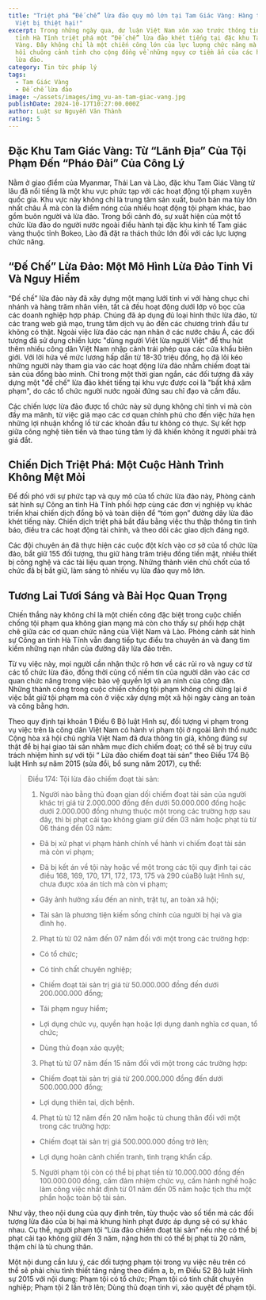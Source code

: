 ```yaml
---
title: "Triệt phá “Đế chế” lừa đảo quy mô lớn tại Tam Giác Vàng: Hàng trăm người
  Việt bị thiệt hại!"
excerpt: Trong những ngày qua, dư luận Việt Nam xôn xao trước thông tin Công an
  tỉnh Hà Tĩnh triệt phá một “Đế chế” lừa đảo khét tiếng tại đặc khu Tam Giác
  Vàng. Đây không chỉ là một chiến công lớn của lực lượng chức năng mà còn là
  hồi chuông cảnh tỉnh cho cộng đồng về những nguy cơ tiềm ẩn của các hoạt động
  lừa đảo.
category: Tin tức pháp lý
tags:
  - Tam Giác Vàng
  - Đế chế lừa đảo
image: ~/assets/images/img_vu-an-tam-giac-vang.jpg
publishDate: 2024-10-17T10:27:00.000Z
author: Luật sư Nguyễn Văn Thành
rating: 5
---
```


## Đặc Khu Tam Giác Vàng: Từ “Lãnh Địa” Của Tội Phạm Đến “Pháo Đài” Của Công Lý

Nằm ở giao điểm của Myanmar, Thái Lan và Lào, đặc khu Tam Giác Vàng từ lâu đã nổi tiếng là một khu vực phức tạp với các hoạt động tội phạm xuyên quốc gia. Khu vực này không chỉ là trung tâm sản xuất, buôn bán ma túy lớn nhất châu Á mà còn là điểm nóng của nhiều hoạt động tội phạm khác, bao gồm buôn người và lừa đảo. Trong bối cảnh đó, sự xuất hiện của một tổ chức lừa đảo do người nước ngoài điều hành tại đặc khu kinh tế Tam giác vàng thuộc tỉnh Bokeo, Lào đã đặt ra thách thức lớn đối với các lực lượng chức năng.

<YouTube id="CXGHwVMJlmg" />

## “Đế Chế” Lừa Đảo: Một Mô Hình Lừa Đảo Tinh Vi Và Nguy Hiểm

“Đế chế” lừa đảo này đã xây dựng một mạng lưới tinh vi với hàng chục chi nhánh và hàng trăm nhân viên, tất cả đều hoạt động dưới lớp vỏ bọc của các doanh nghiệp hợp pháp. Chúng đã áp dụng đủ loại hình thức lừa đảo, từ các trang web giả mạo, trung tâm dịch vụ ảo đến các chương trình đầu tư không có thật. Ngoài việc lừa đảo các nạn nhân ở các nước châu Á, các đối tượng đã sử dụng chiến lược "dùng người Việt lừa người Việt" để thu hút thêm nhiều công dân Việt Nam nhập cảnh trái phép qua các cửa khẩu biên giới. Với lời hứa về mức lương hấp dẫn từ 18-30 triệu đồng, họ đã lôi kéo những người này tham gia vào các hoạt động lừa đảo nhằm chiếm đoạt tài sản của đồng bào mình. Chỉ trong một thời gian ngắn, các đối tượng đã xây dựng một "đế chế" lừa đảo khét tiếng tại khu vực được coi là "bất khả xâm phạm", do các tổ chức người nước ngoài đứng sau chỉ đạo và cầm đầu.

Các chiến lược lừa đảo được tổ chức này sử dụng không chỉ tinh vi mà còn đầy ma mãnh, từ việc giả mạo các cơ quan chính phủ cho đến việc hứa hẹn những lợi nhuận khổng lồ từ các khoản đầu tư không có thực. Sự kết hợp giữa công nghệ tiên tiến và thao túng tâm lý đã khiến không ít người phải trả giá đắt.

## Chiến Dịch Triệt Phá: Một Cuộc Hành Trình Không Mệt Mỏi

Để đối phó với sự phức tạp và quy mô của tổ chức lừa đảo này, Phòng cảnh sát hình sự Công an tỉnh Hà Tĩnh phối hợp cùng các đơn vị nghiệp vụ khác triển khai chiến dịch đồng bộ và toàn diện để “tóm gọn” đường dây lừa đảo khét tiếng này. Chiến dịch triệt phá bắt đầu bằng việc thu thập thông tin tình báo, điều tra các hoạt động tài chính, và theo dõi các giao dịch đáng ngờ.

Các đội chuyên án đã thực hiện các cuộc đột kích vào cơ sở của tổ chức lừa đảo, bắt giữ 155 đối tượng, thu giữ hàng trăm triệu đồng tiền mặt, nhiều thiết bị công nghệ và các tài liệu quan trọng. Những thành viên chủ chốt của tổ chức đã bị bắt giữ, làm sáng tỏ nhiều vụ lừa đảo quy mô lớn.

## Tương Lai Tươi Sáng và Bài Học Quan Trọng

Chiến thắng này không chỉ là một chiến công đặc biệt trong cuộc chiến chống tội phạm qua không gian mạng mà còn cho thấy sự phối hợp chặt chẽ giữa các cơ quan chức năng của Việt Nam và Lào. Phòng cảnh sát hình sự Công an tỉnh Hà Tĩnh vẫn đang tiếp tục điều tra chuyên án và đang tìm kiếm những nạn nhân của đường dây lừa đảo trên.

Từ vụ việc này, mọi người cần nhận thức rõ hơn về các rủi ro và nguy cơ từ các tổ chức lừa đảo, đồng thời củng cố niềm tin của người dân vào các cơ quan chức năng trong việc bảo vệ quyền lợi và an ninh của công dân. Những thành công trong cuộc chiến chống tội phạm không chỉ dừng lại ở việc bắt giữ tội phạm mà còn ở việc xây dựng một xã hội ngày càng an toàn và công bằng hơn.

Theo quy định tại khoản 1 Điều 6 Bộ luật Hình sự, đối tượng vi phạm trong vụ việc trên là công dân Việt Nam có hành vi phạm tội ở ngoài lãnh thổ nước Cộng hòa xã hội chủ nghĩa Việt Nam đã đưa thông tin giả, không đúng sự thật để bị hại giao tài sản nhằm mục đích chiếm đoạt; có thể sẽ bị truy cứu trách nhiệm hình sự với tội “ Lừa đảo chiếm đoạt tài sản” theo Điều 174 Bộ luật Hình sự năm 2015 (sửa đổi, bổ sung năm 2017), cụ thể:

> Điều 174: Tội lừa đảo chiếm đoạt tài sản:
>
> 1. Người nào bằng thủ đoạn gian dối chiếm đoạt tài sản của người khác trị giá từ 2.000.000 đồng đến dưới 50.000.000 đồng hoặc dưới 2.000.000 đồng nhưng thuộc một trong các trường hợp sau đây, thì bị phạt cải tạo không giam giữ đến 03 năm hoặc phạt tù từ 06 tháng đến 03 năm:
>
> + Đã bị xử phạt vi phạm hành chính về hành vi chiếm đoạt tài sản mà còn vi phạm;
>
> + Đã bị kết án về tội này hoặc về một trong các tội quy định tại các điều 168, 169, 170, 171, 172, 173, 175 và 290 củaBộ luật Hình sự, chưa được xóa án tích mà còn vi phạm;
>
> + Gây ảnh hưởng xấu đến an ninh, trật tự, an toàn xã hội;
>
> + Tài sản là phương tiện kiếm sống chính của người bị hại và gia đình họ.
>
> 2. Phạt tù từ 02 năm đến 07 năm đối với một trong các trường hợp:
>
> + Có tổ chức;
>
> + Có tính chất chuyên nghiệp;
>
> + Chiếm đoạt tài sản trị giá từ 50.000.000 đồng đến dưới 200.000.000 đồng;
>
> + Tái phạm nguy hiểm;
>
> + Lợi dụng chức vụ, quyền hạn hoặc lợi dụng danh nghĩa cơ quan, tổ chức;
>
> + Dùng thủ đoạn xảo quyệt;
>
> 3. Phạt tù từ 07 năm đến 15 năm đối với một trong các trường hợp:
>
> + Chiếm đoạt tài sản trị giá từ 200.000.000 đồng đến dưới 500.000.000 đồng;
>
> + Lợi dụng thiên tai, dịch bệnh.
>
> 4. Phạt tù từ 12 năm đến 20 năm hoặc tù chung thân đối với một trong các trường hợp:
>
> + Chiếm đoạt tài sản trị giá 500.000.000 đồng trở lên;
>
> + Lợi dụng hoàn cảnh chiến tranh, tình trạng khẩn cấp.
>
> 5. Người phạm tội còn có thể bị phạt tiền từ 10.000.000 đồng đến 100.000.000 đồng, cấm đảm nhiệm chức vụ, cấm hành nghề hoặc làm công việc nhất định từ 01 năm đến 05 năm hoặc tịch thu một phần hoặc toàn bộ tài sản.

Như vậy, theo nội dung của quy định trên, tùy thuộc vào số tiền mà các đối tượng lừa đảo của bị hại mà khung hình phạt được áp dụng sẽ có sự khác nhau. Cụ thể, người phạm tội “Lừa đảo chiếm đoạt tài sản” nếu nhẹ có thể bị phạt cải tạo không giữ đến 3 năm, nặng hơn thì có thể bị phạt tù 20 năm, thậm chí là tù chung thân.

Một nội dung cần lưu ý, các đối tượng phạm tội trong vụ việc nêu trên có thể sẽ phải chịu tình thiết tăng nặng theo điểm a, b, m Điều 52 Bộ luật Hình sự 2015 với nội dung: Phạm tội có tổ chức; Phạm tội có tính chất chuyên nghiệp; Phạm tội 2 lần trở lên; Dùng thủ đoạn tinh vi, xảo quyệt để phạm tội.
